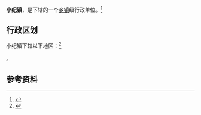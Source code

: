 {{中国乡级行政区|32/10/12/101/000}}

'''小纪镇'''，是{{PRC admin/fullname|32/10/12/101/000|3}}下辖的一个[[乡镇|乡镇]]级行政单位。<ref>{{PRC admin/ref sgc|{{PRC admin/parent|32/10/12/101/000}}}}</ref>

== 行政区划 ==

小纪镇下辖以下地区：<ref>{{PRC admin/ref sgc|32/10/12/101/000}}</ref>

{{PRC admin/children|32/10/12/101/000}}。

== 参考资料 ==

{{reflist}}

{{PRC admin/navcat|32/10/12/101/000}}
{{江苏行政区划小作品}}